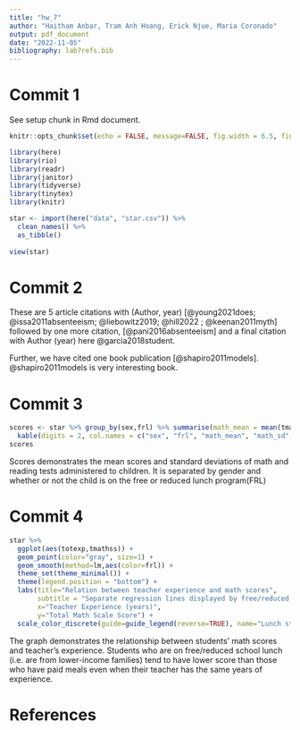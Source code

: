 ```yaml
---
title: "hw_7"
author: "Haitham Anbar, Tram Anh Hoang, Erick Njue, Maria Coronado"
output: pdf_document
date: "2022-11-05"
bibliography: lab7refs.bib
---
```


# Commit 1

See setup chunk in Rmd document.

```r
knitr::opts_chunk$set(echo = FALSE, message=FALSE, fig.width = 6.5, fig.height = 8)

library(here)
library(rio)
library(readr)
library(janitor)
library(tidyverse)
library(tinytex)
library(knitr)

star <- import(here("data", "star.csv")) %>% 
  clean_names() %>%
  as_tibble()
  
view(star)

```


# Commit 2

These are 5 article citations with (Author, year) [@young2021does; @issa2011absenteeism; @liebowitz2019; @hill2022 ; @keenan2011myth] followed by one more citation, [@pani2016absenteeism] and a final citation with Author (year) here @garcia2018student. 

Further, we have cited one book publication [@shapiro2011models]. @shapiro2011models is very interesting book.


# Commit 3
```r
scores <- star %>% group_by(sex,frl) %>% summarise(math_mean = mean(tmathss),math_sd = sd(tmathss), rdg_mean = mean(treadss), rdg_sd = sd(treadss)) %>% 
  kable(digits = 2, col.names = c("sex", "frl", "math_mean", "math_sd", "rdg_mean", "rdg_sd"), align = "c", padding = 100)
scores
```

Scores demonstrates the mean scores and standard deviations of math and reading tests administered to children. It is separated by gender and whether or not the child is on the free or reduced lunch program(FRL) 

# Commit 4

```r
star %>%
  ggplot(aes(totexp,tmathss)) +
  geom_point(color="gray", size=1) +
  geom_smooth(method=lm,aes(color=frl)) +
  theme_set(theme_minimal()) +
  theme(legend.position = "bottom") +
  labs(title="Relation between teacher experience and math scores",
       subtitle = "Separate regression lines displayed by free/reduced price lunch status",
       x="Teacher Experience (years)",
       y="Total Math Scale Score") +
  scale_color_discrete(guide=guide_legend(reverse=TRUE), name="Lunch status", labels = c("Paid meals", "Free/Reduced Price Meals"))

```

The graph demonstrates the relationship between students' math scores and teacher's experience. Students who are on free/reduced school lunch (i.e. are from lower-income families) tend to have lower score than those who have paid meals even when their teacher has the same years of experience.

\newpage

# References


